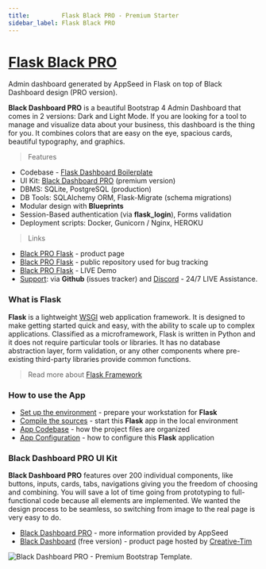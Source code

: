 ```yaml
---
title:         Flask Black PRO - Premium Starter
sidebar_label: Flask Black PRO
---
```


# [Flask Black PRO](https://appseed.us/product/black-dashboard-pro/flask/)

<SubHeading> Admin dashboard generated by AppSeed in Flask on top of Black Dashboard design (PRO version). </SubHeading>

**Black Dashboard PRO** is a beautiful Bootstrap 4 Admin Dashboard that comes in 2 versions: Dark and Light Mode. If you are looking for a tool to manage and visualize data about your business, this dashboard is the thing for you. It combines colors that are easy on the eye, spacious cards, beautiful typography, and graphics.

> Features

- Codebase - [Flask Dashboard Boilerplate](../../boilerplate-code/flask-dashboard.mdx)
- UI Kit: [Black Dashboard PRO](../../content/bootstrap-template/black-dashboard-pro.mdx) (premium version)&#x20;
- DBMS: SQLite, PostgreSQL (production)
- DB Tools: SQLAlchemy ORM, Flask-Migrate (schema migrations)
- Modular design with **Blueprints**
- Session-Based authentication (via **flask_login**), Forms validation
- Deployment scripts: Docker, Gunicorn / Nginx, HEROKU&#x20;

> Links

- [Black PRO Flask](https://appseed.us/product/black-dashboard-pro/flask/) - product page
- [Black PRO Flask](https://github.com/app-generator/flask-dashboard-black-pro) - public repository used for bug tracking
- [Black PRO Flask](https://flask-black-dashboard-pro.appseed-srv1.com/) - LIVE Demo
- [Support](https://appseed.us/support): via **Github** (issues tracker) and [Discord](https://discord.gg/fZC6hup) - 24/7 LIVE Assistance.&#x20;

### What is Flask

**Flask** is a lightweight [WSGI](../../content/what-is/wsgi.mdx) web application framework. It is designed to make getting started quick and easy, with the ability to scale up to complex applications. Classified as a microframework, Flask is written in Python and it does not require particular tools or libraries. It has no database abstraction layer, form validation, or any other components where pre-existing third-party libraries provide common functions.

> Read more about [Flask Framework](../../content/what-is/flask.mdx)

### How to use the App

- [Set up the environment](../../boilerplate-code/flask-dashboard.mdx#environment) - prepare your workstation for **Flask**
- [Compile the sources](../../boilerplate-code/flask-dashboard.mdx#build-the-app-1) - start this **Flask** app in the local environment
- [App Codebase](../../boilerplate-code/flask-dashboard.mdx#app-codebase) - how the project files are organized
- [App Configuration](../../boilerplate-code/flask-dashboard.mdx#app-configuration) - how to configure this **Flask** application

### **Black Dashboard PRO** UI Kit

**Black Dashboard PRO** features over 200 individual components, like buttons, inputs, cards, tabs, navigations giving you the freedom of choosing and combining. You will save a lot of time going from prototyping to full-functional code because all elements are implemented. We wanted the design process to be seamless, so switching from image to the real page is very easy to do.

- [Black Dashboard PRO](../../content/bootstrap-template/black-dashboard-pro.mdx) - more information provided by AppSeed&#x20;
- [Black Dashboard](https://bit.ly/2L0W6Z7) (free version) - product page hosted by [Creative-Tim](../../content/partners/creative-tim.mdx)

![Black Dashboard PRO - Premium Bootstrap Template.](../../../static/assets/docs-cover-black-dashboard-pro.jpg)
